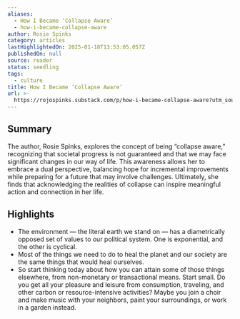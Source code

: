 ```yaml
---
aliases:
  - How I Became ‘Collapse Aware’
  - how-i-became-collapse-aware
author: Rosie Spinks
category: articles
lastHighlightedOn: 2025-01-18T13:53:05.057Z
publishedOn: null
source: reader
status: seedling
tags:
  - culture
title: How I Became ‘Collapse Aware’
url: >-
  https://rojospinks.substack.com/p/how-i-became-collapse-aware?utm_source=post-email-title&publication_id=4486&post_id=151545789&utm_campaign=email-post-title&isFreemail=true&r=og9hp&triedRedirect=true&utm_medium=email
---
```

## Summary

The author, Rosie Spinks, explores the concept of being “collapse aware,” recognizing that societal progress is not guaranteed and that we may face significant changes in our way of life. This awareness allows her to embrace a dual perspective, balancing hope for incremental improvements while preparing for a future that may involve challenges. Ultimately, she finds that acknowledging the realities of collapse can inspire meaningful action and connection in her life.

## Highlights

- The environment — the literal earth we stand on — has a diametrically opposed set of values to our political system. One is exponential, and the other is cyclical.
- Most of the things we need to do to heal the planet and our society are the same things that would heal ourselves.
- So start thinking today about how you can attain some of those things elsewhere, from non-monetary or transactional means. Start small. Do you get all your pleasure and leisure from consumption, traveling, and other carbon or resource-intensive activities? Maybe you join a choir and make music with your neighbors, paint your surroundings, or work in a garden instead.
